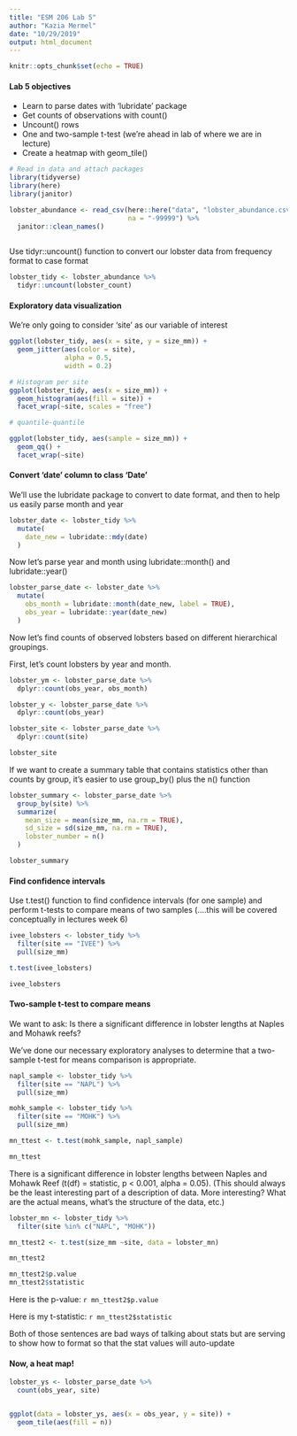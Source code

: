 ```yaml
---
title: "ESM 206 Lab 5"
author: "Kazia Mermel"
date: "10/29/2019"
output: html_document
---
```


```r
knitr::opts_chunk$set(echo = TRUE)
```

#### Lab 5 objectives

- Learn to parse dates with 'lubridate' package
- Get counts of observations with count()
- Uncount() rows
- One and two-sample t-test (we're ahead in lab of where we are in lecture)
- Create a heatmap with geom_tile()

```r
# Read in data and attach packages
library(tidyverse)
library(here)
library(janitor)

lobster_abundance <- read_csv(here::here("data", "lobster_abundance.csv"),
                              na = "-99999") %>%
  janitor::clean_names()
  
```

Use tidyr::uncount() function to convert our lobster data from frequency format to case format

```r
lobster_tidy <- lobster_abundance %>%
  tidyr::uncount(lobster_count)
```

#### Exploratory data visualization

We're only going to consider 'site' as our variable of interest

```r
ggplot(lobster_tidy, aes(x = site, y = size_mm)) +
  geom_jitter(aes(color = site),
              alpha = 0.5,
              width = 0.2)

# Histogram per site
ggplot(lobster_tidy, aes(x = size_mm)) +
  geom_histogram(aes(fill = site)) +
  facet_wrap(~site, scales = "free")

# quantile-quantile

ggplot(lobster_tidy, aes(sample = size_mm)) +
  geom_qq() +
  facet_wrap(~site)

```

#### Convert 'date' column to class 'Date'

We'll use the lubridate package to convert to date format, and then to help us easily parse month and year

```r
lobster_date <- lobster_tidy %>% 
  mutate(
    date_new = lubridate::mdy(date)
  )
```

Now let's parse year and month using lubridate::month() and lubridate::year()

```r
lobster_parse_date <- lobster_date %>% 
  mutate(
    obs_month = lubridate::month(date_new, label = TRUE),
    obs_year = lubridate::year(date_new)
  )
```

Now let's find counts of observed lobsters based on different hierarchical groupings.

First, let's count lobsters by year and month.

```r
lobster_ym <- lobster_parse_date %>% 
  dplyr::count(obs_year, obs_month)

lobster_y <- lobster_parse_date %>% 
  dplyr::count(obs_year)

lobster_site <- lobster_parse_date %>% 
  dplyr::count(site)

lobster_site
```

If we want to create a summary table that contains statistics other than counts by group, it's easier to use group_by() plus the n() function

```r
lobster_summary <- lobster_parse_date %>% 
  group_by(site) %>% 
  summarize(
    mean_size = mean(size_mm, na.rm = TRUE),
    sd_size = sd(size_mm, na.rm = TRUE),
    lobster_number = n()
  )

lobster_summary
```

#### Find confidence intervals

Use t.test() function to find confidence intervals (for one sample) and perform t-tests to compare means of two samples (....this will be covered conceptually in lectures week 6)

```r
ivee_lobsters <- lobster_tidy %>% 
  filter(site == "IVEE") %>% 
  pull(size_mm)

t.test(ivee_lobsters)

ivee_lobsters

```

#### Two-sample t-test to compare means

We want to ask: Is there a significant difference in lobster lengths at Naples and Mohawk reefs?

We've done our necessary exploratory analyses to determine that a two-sample t-test for means comparison is appropriate.

```r

napl_sample <- lobster_tidy %>% 
  filter(site == "NAPL") %>% 
  pull(size_mm)

mohk_sample <- lobster_tidy %>% 
  filter(site == "MOHK") %>% 
  pull(size_mm)

mn_ttest <- t.test(mohk_sample, napl_sample)

mn_ttest
```

There is a significant difference in lobster lengths between Naples and Mohawk Reef (t(df) = statistic, p < 0.001, alpha = 0.05). 
(This should always be the least interesting part of a description of data. More interesting? What are the actual means, what's the structure of the data, etc.)

```r
lobster_mn <- lobster_tidy %>% 
  filter(site %in% c("NAPL", "MOHK"))

mn_ttest2 <- t.test(size_mm ~site, data = lobster_mn)

mn_ttest2

mn_ttest2$p.value
mn_ttest2$statistic

```

Here is the p-value: `r mn_ttest2$p.value`

Here is my t-statistic: `r mn_ttest2$statistic`

Both of those sentences are bad ways of talking about stats but are serving to show how to format so that the stat values will auto-update

#### Now, a heat map!

```r
lobster_ys <- lobster_parse_date %>% 
  count(obs_year, site)


ggplot(data = lobster_ys, aes(x = obs_year, y = site)) +
  geom_tile(aes(fill = n))
```

